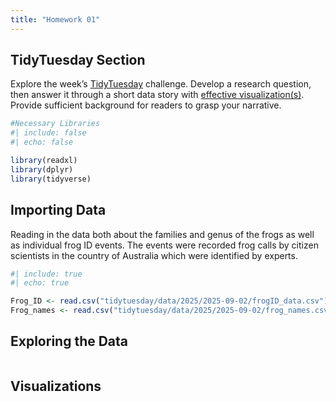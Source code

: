 ```yaml
---
title: "Homework 01"
---
```



## TidyTuesday Section

Explore the week's [TidyTuesday](https://github.com/rfordatascience/tidytuesday) challenge. Develop a research question, then answer it through a short data story with [effective visualization(s)]({{< var effective-viz-url >}}).  Provide sufficient background for readers to grasp your narrative.

```r
#Necessary Libraries
#| include: false
#| echo: false

library(readxl)
library(dplyr)
library(tidyverse)
```

## Importing Data

Reading in the data both about the families and genus of the frogs as well as individual frog ID events. The events were recorded frog calls by citizen scientists in the country of Australia which were identified by experts. 

```r
#| include: true
#| echo: true

Frog_ID <- read.csv("tidytuesday/data/2025/2025-09-02/frogID_data.csv")
Frog_names <- read.csv("tidytuesday/data/2025/2025-09-02/frog_names.csv")
```

## Exploring the Data 

```r

```

## Visualizations 
```r

```

